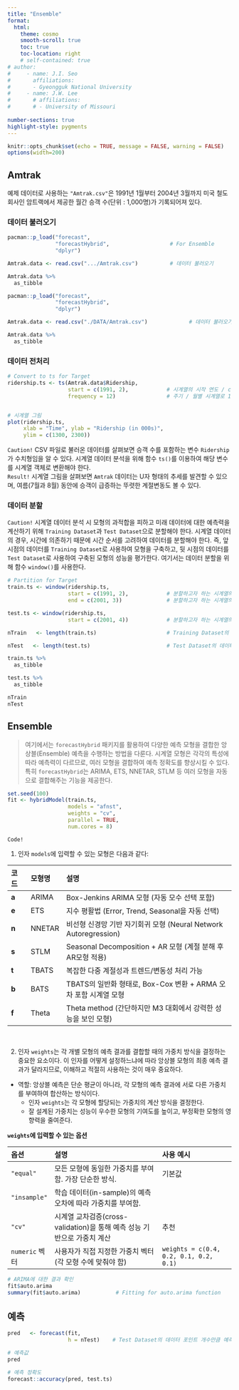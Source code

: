 ```yaml
---
title: "Ensemble"
format: 
  html:
    theme: cosmo
    smooth-scroll: true
    toc: true
    toc-location: right
    # self-contained: true
# author: 
#     - name: J.I. Seo
#       affiliations:
#       - Gyeongguk National University
#     - name: J.W. Lee
#       # affiliations:
#       # - University of Missouri
      
number-sections: true
highlight-style: pygments
---
```


```r
knitr::opts_chunk$set(echo = TRUE, message = FALSE, warning = FALSE)
options(width=200)
```

## Amtrak

예제 데이터로 사용하는 `"Amtrak.csv"`은 1991년 1월부터 2004년 3월까지 미국 철도 회사인 암트랙에서 제공한 월간 승객 수(단위 : 1,000명)가 기록되어져 있다. 


### 데이터 불러오기

```r
pacman::p_load("forecast",
               "forecastHybrid",                   # For Ensemble 
               "dplyr")

Amtrak.data <- read.csv(".../Amtrak.csv")          # 데이터 불러오기

Amtrak.data %>%
  as_tibble
```

```r
pacman::p_load("forecast",
               "forecastHybrid",
               "dplyr")

Amtrak.data <- read.csv("./DATA/Amtrak.csv")             # 데이터 불러오기

Amtrak.data %>%
  as_tibble
```


### 데이터 전처리

```r
# Convert to ts for Target
ridership.ts <- ts(Amtrak.data$Ridership, 
                   start = c(1991, 2),            # 시계열의 시작 연도 / c(1991, 2) : 1991년 2월 -> 첫 번째 시계열은 제거했기 때문
                   frequency = 12)                # 주기 / 월별 시계열로 1년에 12번 관측


# 시계열 그림
plot(ridership.ts, 
     xlab = "Time", ylab = "Ridership (in 000s)",
     ylim = c(1300, 2300))
```

`Caution!` CSV 파일로 불러온 데이터를 살펴보면 승객 수를 포함하는 변수 `Ridership`가 수치형임을 알 수 있다. 시계열 데이터 분석을 위해 함수 `ts()`를 이용하여 해당 변수를 시계열 객체로 변환해야 한다.  
`Result!` 시계열 그림을 살펴보면 `Amtrak` 데이터는 U자 형태의 추세를 발견할 수 있으며, 여름(7월과 8월) 동안에 승객이 급증하는 뚜렷한 계절변동도 볼 수 있다.


### 데이터 분할

`Caution!` 시계열 데이터 분석 시 모형의 과적합을 피하고 미래 데이터에 대한 예측력을 계산하기 위해 `Training Dataset`과 `Test Dataset`으로 분할해야 한다. 시계열 데이터의 경우, 시간에 의존하기 때문에 시간 순서를 고려하여 데이터를 분할해야 한다. 즉, 앞 시점의 데이터를 `Training Dataset`로 사용하여 모형을 구축하고, 뒷 시점의 데이터를 `Test Dataset`로 사용하여 구축된 모형의 성능을 평가한다. 여기서는 데이터 분할을 위해 함수 `window()`를 사용한다.

```r
# Partition for Target
train.ts <- window(ridership.ts, 
                   start = c(1991, 2),            # 분할하고자 하는 시계열의 시작 연도 / c(1991, 2) : 1991년 2월 -> 첫 번째 시계열은 제거했기 때문
                   end = c(2001, 3))              # 분할하고자 하는 시계열의 마지막 연도 / c(2001, 3) : 2001년 3월

test.ts <- window(ridership.ts,
                   start = c(2001, 4))            # 분할하고자 하는 시계열의 시작 연도 / c(2001, 4) : 2001년 4월

nTrain   <- length(train.ts)                      # Training Dataset의 데이터 포인트 개수

nTest   <- length(test.ts)                        # Test Dataset의 데이터 포인트 개수

train.ts %>%
  as_tibble

test.ts %>%
  as_tibble

nTrain
nTest
```


## Ensemble

> 여기에서는 `forecastHybrid` 패키지를 활용하여 다양한 예측 모형을 결합한 앙상블(Ensemble) 예측을 수행하는 방법을 다룬다. 시계열 모형은 각각의 특성에 따라 예측력이 다르므로, 여러 모형을 결합하여 예측 정확도를 향상시킬 수 있다. 특히 `forecastHybrid`는 ARIMA, ETS, NNETAR, STLM 등 여러 모형을 자동으로 결합해주는 기능을 제공한다.

```r
set.seed(100)
fit <- hybridModel(train.ts, 
                   models = "afnst", 
                   weights = "cv", 
                   parallel = TRUE,
                   num.cores = 8) 
```

`Code!` 

1. 인자 `models`에 입력할 수 있는 모형은 다음과 같다:

| 코드    | 모형명    | 설명                                                 |
|:----- |:------ |:-------------------------------------------------- |
| **a** | ARIMA  | Box-Jenkins ARIMA 모형 (자동 모수 선택 포함)                 |
| **e** | ETS    | 지수 평활법 (Error, Trend, Seasonal을 자동 선택)             |
| **n** | NNETAR | 비선형 신경망 기반 자기회귀 모형 (Neural Network Autoregression) |
| **s** | STLM   | Seasonal Decomposition + AR 모형 (계절 분해 후 AR모형 적용)   |
| **t** | TBATS  | 복잡한 다중 계절성과 트렌드/변동성 처리 가능                          |
| **b** | BATS   | TBATS의 일반화 형태로, Box-Cox 변환 + ARMA 오차 포함 시계열 모형     |
| **f** | Theta  | Theta method (간단하지만 M3 대회에서 강력한 성능을 보인 모형)         |

</br>

2. 인자 `weights`는 각 개별 모형의 예측 결과를 결합할 때의 가중치 방식을 결정하는 중요한 요소이다. 이 인자를 어떻게 설정하느냐에 따라 앙상블 모형의 최종 예측 결과가 달라지므로, 이해하고 적절히 사용하는 것이 매우 중요하다.
  - 역할: 앙상블 예측은 단순 평균이 아니라, 각 모형의 예측 결과에 서로 다른 가중치를 부여하여 합산하는 방식이다. 
      - 인자 `weights`는 각 모형에 할당되는 가중치의 계산 방식을 결정한다. 
      - 잘 설계된 가중치는 성능이 우수한 모형의 기여도를 높이고, 부정확한 모형의 영향력을 줄여준다.

**`weights`에 입력할 수 있는 옵션**

| 옵션           | 설명                                                       | 사용 예시                                  |
|:------------ |:-------------------------------------------------------- |:-------------------------------------- |
| `"equal"`    | 모든 모형에 동일한 가중치를 부여함. 가장 단순한 방식.                      | 기본값                                    |
| `"insample"` | 학습 데이터(in-sample)의 예측 오차에 따라 가중치를 부여함.                   |                                        |
| `"cv"`       | 시계열 교차검증(cross-validation)을 통해 예측 성능 기반으로 가중치 계산 | 추천                                   |
| `numeric` 벡터 | 사용자가 직접 지정한 가중치 벡터 (각 모형 수에 맞춰야 함)                       | `weights = c(0.4, 0.2, 0.1, 0.2, 0.1)` |


```r
# ARIMA에 대한 결과 확인
fit$auto.arima
summary(fit$auto.arima)           # Fitting for auto.arima function
```


## 예측

```r
pred   <- forecast(fit,
                   h = nTest)    # Test Dataset의 데이터 포인트 개수만큼 예측값 계산 

# 예측값
pred
```

```r
# 예측 정확도
forecast::accuracy(pred, test.ts) 
```

